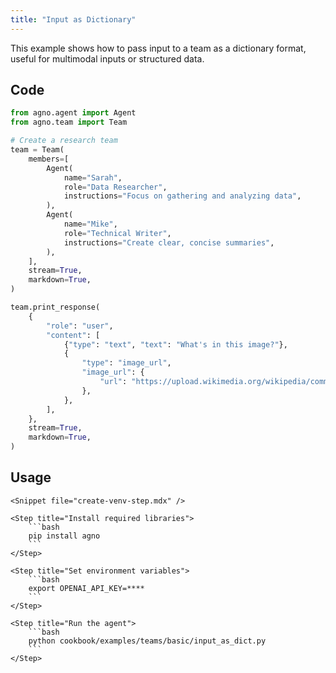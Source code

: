 ```yaml
---
title: "Input as Dictionary"
---
```


This example shows how to pass input to a team as a dictionary format, useful for multimodal inputs or structured data.

## Code

```python cookbook/examples/teams/basic/input_as_dict.py
from agno.agent import Agent
from agno.team import Team

# Create a research team
team = Team(
    members=[
        Agent(
            name="Sarah",
            role="Data Researcher",
            instructions="Focus on gathering and analyzing data",
        ),
        Agent(
            name="Mike",
            role="Technical Writer",
            instructions="Create clear, concise summaries",
        ),
    ],
    stream=True,
    markdown=True,
)

team.print_response(
    {
        "role": "user",
        "content": [
            {"type": "text", "text": "What's in this image?"},
            {
                "type": "image_url",
                "image_url": {
                    "url": "https://upload.wikimedia.org/wikipedia/commons/thumb/d/dd/Gfp-wisconsin-madison-the-nature-boardwalk.jpg/2560px-Gfp-wisconsin-madison-the-nature-boardwalk.jpg",
                },
            },
        ],
    },
    stream=True,
    markdown=True,
)
```

## Usage

<Steps>

    <Snippet file="create-venv-step.mdx" />

    <Step title="Install required libraries">
        ```bash
        pip install agno
        ```
    </Step>

    <Step title="Set environment variables">
        ```bash
        export OPENAI_API_KEY=****
        ```
    </Step>

    <Step title="Run the agent">
        ```bash
        python cookbook/examples/teams/basic/input_as_dict.py
        ```
    </Step>

</Steps>